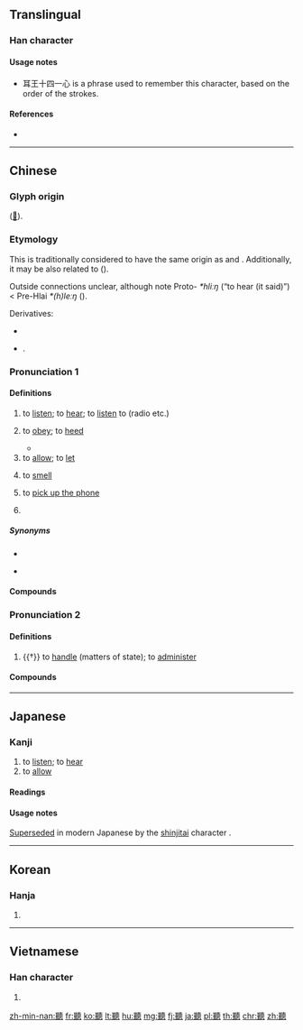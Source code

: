 {{character info/new}}
{{also|听|聴}}
==Translingual==
{{Han simplified forms|聽|聴|听}}

===Han character===
{{Han char|rn=128|rad=耳|as=16|sn=22|four=14131|canj=SGJWP|ids=⿹⿰耳𡈼𢛳}}

====Usage notes====
* 耳王十四一心 is a phrase used to remember this character, based on the order of the strokes.

====References====
* {{Han ref|kx=0970.240|dkj=29211|dj=1422.090|hdz=42799.140|uh=807D|ud=32893|bh=C5A5|bd=50597}}

----

==Chinese==
{{zh-forms|s=听|alt=聴,聼}}

===Glyph origin===
{{Han etym}}
{{Han compound|𡈼|耳|㥁|c1=p|c2=s|c3=s|t2=ear|ls=psc}} ([[𦗟]]).

===Etymology===
This is traditionally considered to have the same origin as {{och-l|聖|to hear; wise; sage}} and {{och-l|聲|sound}}. Additionally, it may be also related to {{och-l|聆|to hear; to listen}} ({{zh-ref|Wang, 1982}}).

Outside connections unclear, although note Proto-{{w|Hlai}} ''*hliːŋ'' (“to hear (it said)”) < Pre-Hlai ''*(h)leːŋ'' ({{zh-ref|Norquest, 2007}}).

Derivatives:
* {{och-l|廳|hall, i.e. where hearings take place}}
* {{och-l|廷|palace courtyard}}.

===Pronunciation 1===
{{zh-pron
|m=tīng
|c=teng1,ting1
|h=pfs=thâng
|md=tiăng
|mn=thiaⁿ/thèng/theng
|mn_note=thèng/theng - literary; thiaⁿ - vernacular
|mn-t=tian1
|w=1thin
|mc=1
|oc=1,1
|ma=y
|cat=v,cls
}}

====Definitions====
{{zh-hanzi}}

# to [[listen]]; to [[hear]]; to [[listen]] to (radio etc.)
#: {{zh-x|請 仔細 聽。|Please listen carefully}}
# to [[obey]]; to [[heed]]
#: {{zh-x|聽話|obedient; to obey}}
#* {{zh-x|我 勸 他 別 去，他 不 聽。|I advised him not to go, but he wouldn't listen.}}
# to [[allow]]; to [[let]]
# {{lb|zh|Wenzhou|_|Wu}} to [[smell]]
# {{lb|zh|Cantonese}} to [[pick up the phone]]
# {{lb|zh|loanword|from {{bor|zh|en|-|notext=1}} {{l|en|tin}}}} {{zh-classifier|[[canned]] [[drink]]s}}

=====Synonyms=====
* {{sense|to smell}}
{{zh-dial|聞}}
* {{sense|to pick up the phone}} {{zh-l|接}}

====Compounds====
{{zh-der|聽便|聽到|聽得到|聽力|聽起來|聽取|聽任|聽信|傾聽|聽話|聽說|危言聳聽|偵聽|助聽器|好聽|惟命是聽|公聽會|不聽使|包打聽|天高聽遠|不聽手|側聽|反聽內視|不聽話|中聽|察聽|恭聽|外聽道|偏聽|借聽於聾|不聽使喚|不中聽|垂聽|動聽|唯命是聽|姑妄聽之|妄言妄聽|俛首聽命|天聽|娓娓動聽|俯首聽命|不受聽|壁聽|天高聽卑|乍聽|偷聽器|動心駭聽|凝聽|兼聽|公聽並觀|內視反聽|偏聽偏信|收聽|揣骨聽聲|視聽教育|旁聽席|目聽|視聽中心|視聽生|視聽傳播|洗耳恭聽|潛聽|旁聽|監聽|探聽|收視反聽|狗兔聽提|牧豕聽經|打聽細底|洗耳拱聽|洗耳諦聽|有聽頭兒|流魚出聽|打聽|視聽|混淆視聽|聽牆根|聽骨|聽壁腳|聽候發落|聽音哨|聳人聽聞|聽用|聳聽|聽絕|聽沉|聽友|聲說聲聽|聽訓|聽診器|聽眾|聽氣兒|聽窗|聽障|言聽計行|聽風聽水|聽能|聽裝|面聽|聽戲|聽讒|聽差|聆聽|細聽|聽籬察壁|竊聽|聽受|聽力障礙|聽頭|靜聽|聽而不聞|聽筒|閱聽人|言聽行從|聽證會|聽說聽道|聽喝|聽候|聽覺|聽覺中樞|緝聽|順天聽命|聽證制度|駭聽|駭人聽聞|重聽|聽讒惑亂|聽子|隨身聽|隔壁聽|聽手|背聽|聽香|聽寫|難聽|聽從|諦聽|隱聽|聽候官身|聽聞|道聽塗說|閉目塞聽|鏡聽|聽講|言聽計從|聽事官|過聽|聽人|聽鼓|鴨子聽雷|聽令|聽牌|聽證|耳聽八方|聽哈|竊聽器|聽審|聽見|聽頭兒|聽課|聽診|聽除|耳視目聽|聽老|聽事的|聽神經|聽書|言聽計用|逖聽}}

===Pronunciation 2===
{{zh-pron
|m=tìng
|c=ting3
|md=téng
|mn=thèng
|mn_note=literary reading
|w=2thin
|dial=n
|mc=2
|oc=2,2
|cat=v
}}

====Definitions====
{{zh-hanzi}}

# {{†}} to [[handle]] (matters of state); to [[administer]]
#: {{zh-x|聽{tìng}政|to handle matters of state}}

====Compounds====
{{zh-der|fold=1|垂簾聽政|一聽|拱手聽命|聽憑尊便|聽獄|聽天由命|聽之任之|聽其自然|聽人穿鼻|聽事|聽天任命|聽天命|聽憑|聽任|聽訟|聽斷|聽便|聽政|聽命}}

{{zh-cat|Beginning}}

----

==Japanese==

===Kanji===
{{ja-kanji|grade=uc|rs=耳16|style=ky|shin=聴}}

# to [[listen]]; to [[hear]]
# to [[allow]]

====Readings====
{{ja-readings
|goon=[[ちょう]] (chō)
|kanon=[[てい]] (tei)
|kun=[[きく]] ([[聴く]], kiku), [[ゆるす]] ([[聴す]], yurusu)
}}

====Usage notes====
[[supersede|Superseded]] in modern Japanese by the [[shinjitai]] character {{m|ja|聴}}.

----

==Korean==

===Hanja===
{{ko-hanja|hangeul=청|eumhun=|mr=ch'ŏng|y=cheng}}

# {{defn|lang=ko|sort=耳16}}

----

==Vietnamese==

===Han character===
{{vi-hantu|[[thính]], [[xính]]|rs=耳16}}

# {{defn|lang=vi|sort=耳16}}

[[zh-min-nan:聽]]
[[fr:聽]]
[[ko:聽]]
[[lt:聽]]
[[hu:聽]]
[[mg:聽]]
[[fj:聽]]
[[ja:聽]]
[[pl:聽]]
[[th:聽]]
[[chr:聽]]
[[zh:聽]]